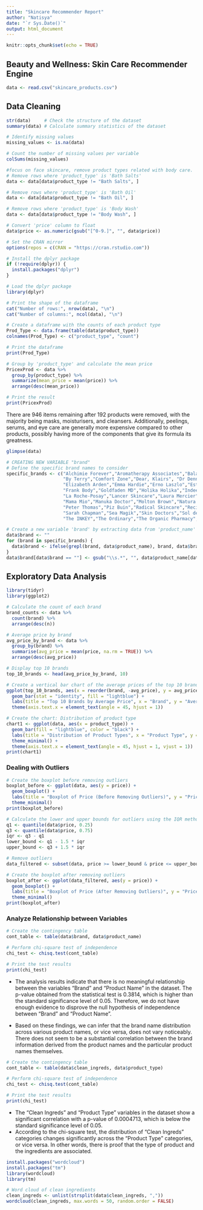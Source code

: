 ---
title: "Skincare Recommender Report"
author: "Natisya"
date: "`r Sys.Date()`"
output: html_document
---

```{r setup, include=FALSE}
knitr::opts_chunk$set(echo = TRUE)
```

## Beauty and Wellness: Skin Care Recommender Engine

```{r}
data <- read.csv("skincare_products.csv")
```

## Data Cleaning
```{r}
str(data)     # Check the structure of the dataset
summary(data) # Calculate summary statistics of the dataset
```

```{r}
# Identify missing values
missing_values <- is.na(data)

# Count the number of missing values per variable
colSums(missing_values)
```

```{r}
#focus on face skincare, remove product types related with body care.
# Remove rows where 'product_type' is 'Bath Salts'
data <- data[data$product_type != "Bath Salts", ]

# Remove rows where 'product_type' is 'Bath Oil'
data <- data[data$product_type != "Bath Oil", ]

# Remove rows where 'product_type' is 'Body Wash'
data <- data[data$product_type != "Body Wash", ]
```

```{r}
# Convert 'price' column to float
data$price <- as.numeric(gsub("[^0-9.]", "", data$price))
```

```{r}
# Set the CRAN mirror
options(repos = c(CRAN = "https://cran.rstudio.com"))

# Install the dplyr package
if (!require(dplyr)) {
  install.packages("dplyr")
}

# Load the dplyr package
library(dplyr)
```

```{r}
# Print the shape of the dataframe
cat("Number of rows:", nrow(data), "\n")
cat("Number of columns:", ncol(data), "\n")

# Create a dataframe with the counts of each product type
Prod_Type <- data.frame(table(data$product_type))
colnames(Prod_Type) <- c("product_type", "count")

# Print the dataframe
print(Prod_Type)

# Group by 'product_type' and calculate the mean price
PricexProd <- data %>%
  group_by(product_type) %>%
  summarize(mean_price = mean(price)) %>%
  arrange(desc(mean_price))

# Print the result
print(PricexProd)
```

There are 946 items remaining after 192 products were removed, with the majority being masks, moisturisers, and cleansers. Additionally, peelings, serums, and eye care are generally more expensive compared to other products, possibly having more of the components that give its formula its greatness.

```{r}
glimpse(data)
```

```{r}
# CREATING NEW VARIABLE "brand"
# Define the specific brand names to consider
specific_brands <- c("Alchimie Forever","Aromatherapy Associates","Balance Me","Bloom & Blossom","Bobbi Brown","Bondi Sands","Bubble T","Burt's Bees",
                     "By Terry","Comfort Zone","Dear, Klairs", "Dr Dennis Gross","Dr. Hauschka","Dr. Brandt","Dr. Hauschka","Dr. PAWPAW","Egyptian Magic",
                     "Elizabeth Arden","Emma Hardie","Erno Laszlo","Estee Lauder","Eve Lom","Face by Skinny Tan","Fade Out","First Aid Beauty",
                     "Frank Body","Goldfaden MD","Holika Holika","Indeed Labs","Instant Effects","Institut Esthederm","James Read","Jo Malone","L.A BRUKET",
                     "La Roche-Posay","Lancer Skincare","Laura Mercier","Little Butterfly","Liz Earle","L'Oreal Paris","Love Boo","Lumene Nordic",
                     "Mama Mio","Manuka Doctor","Molton Brown","Natura Bisse","Neal's Yard","Oh K!","Perricone MD","Pestle & Mortar",
                     "Peter Thomas","Piz Buin","Radical Skincare","Recipe for Men","Revolution Skincare","Salcura Antiac","Sanctuary Spa",
                     "Sarah Chapman","Sea Magik","Skin Doctors","Sol de Janeiro","Spa Magik Organiks","Talika Skintelligence","The Chemistry",
                     "The INKEY","The Ordinary","The Organic Pharmacy","The Ritual","Too Faced","yes to")

# Create a new variable 'brand' by extracting data from 'product_name' based on specific criteria
data$brand <- ""
for (brand in specific_brands) {
  data$brand <- ifelse(grepl(brand, data$product_name), brand, data$brand)
}
data$brand[data$brand == ""] <- gsub("\\s.*", "", data$product_name[data$brand == ""])
```

## Exploratory Data Analysis

```{r}
library(tidyr)
library(ggplot2)
```

```{r}
# Calculate the count of each brand
brand_counts <- data %>%
  count(brand) %>%
  arrange(desc(n))

# Average price by brand
avg_price_by_brand <- data %>%
  group_by(brand) %>%
  summarise(avg_price = mean(price, na.rm = TRUE)) %>%
  arrange(desc(avg_price))

# Display top 10 brands
top_10_brands <- head(avg_price_by_brand, 10)

# Create a vertical bar chart of the average prices of the top 10 brands
ggplot(top_10_brands, aes(x = reorder(brand, -avg_price), y = avg_price)) +
  geom_bar(stat = "identity", fill = "lightblue") +
  labs(title = "Top 10 Brands by Average Price", x = "Brand", y = "Average Price") +
  theme(axis.text.x = element_text(angle = 45, hjust = 1))
```

```{r}
# Create the chart: Distribution of product type
chart1 <- ggplot(data, aes(x = product_type)) +
  geom_bar(fill = "lightblue", color = "black") +
  labs(title = "Distribution of Product Types", x = "Product Type", y = "Count") +
  theme_minimal() +
  theme(axis.text.x = element_text(angle = 45, hjust = 1, vjust = 1))
print(chart1)
```

### Dealing with Outliers
```{r}
# Create the boxplot before removing outliers
boxplot_before <- ggplot(data, aes(y = price)) +
  geom_boxplot() +
  labs(title = "Boxplot of Price (Before Removing Outliers)", y = "Price") +
  theme_minimal()
print(boxplot_before)

# Calculate the lower and upper bounds for outliers using the IQR method
q1 <- quantile(data$price, 0.25)
q3 <- quantile(data$price, 0.75)
iqr <- q3 - q1
lower_bound <- q1 - 1.5 * iqr
upper_bound <- q3 + 1.5 * iqr

# Remove outliers
data_filtered <- subset(data, price >= lower_bound & price <= upper_bound)

# Create the boxplot after removing outliers
boxplot_after <- ggplot(data_filtered, aes(y = price)) +
  geom_boxplot() +
  labs(title = "Boxplot of Price (After Removing Outliers)", y = "Price") +
  theme_minimal()
print(boxplot_after)
```

### Analyze Relationship between Variables
```{r}
# Create the contingency table
cont_table <- table(data$brand, data$product_name)

# Perform chi-square test of independence
chi_test <- chisq.test(cont_table)

# Print the test results
print(chi_test)
```

*   The analysis results indicate that there is no meaningful relationship between the variables "Brand" and "Product Name" in the dataset. The p-value obtained from the statistical test is 0.3814, which is higher than the standard significance level of 0.05. Therefore, we do not have enough evidence to disprove the null hypothesis of independence between "Brand" and "Product Name".

*   Based on these findings, we can infer that the brand name distribution across various product names, or vice versa, does not vary noticeably. There does not seem to be a substantial correlation between the brand information derived from the product names and the particular product names themselves.

```{r}
# Create the contingency table
cont_table <- table(data$clean_ingreds, data$product_type)

# Perform chi-square test of independence
chi_test <- chisq.test(cont_table)

# Print the test results
print(chi_test)
```
*   The "Clean Ingreds" and "Product Type" variables in the dataset show a significant correlation with a p-value of 0.0004713, which is below the standard significance level of 0.05.
*   According to the chi-square test, the distribution of "Clean Ingreds" categories changes significantly across the "Product Type" categories, or vice versa. In other words, there is proof that the type of product and the ingredients are associated.


```{r}
install.packages("wordcloud")
install.packages("tm")
library(wordcloud)
library(tm)
```

```{r}
# Word cloud of clean ingredients
clean_ingreds <- unlist(strsplit(data$clean_ingreds, ","))
wordcloud(clean_ingreds, max.words = 50, random.order = FALSE)
```


